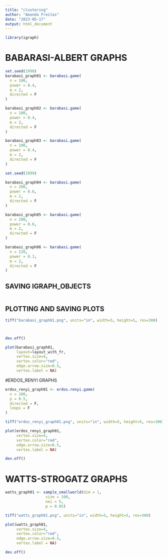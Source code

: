 ```yaml
---
title: "clustering"
author: "Amanda Freitas"
date: "2023-05-17"
output: html_document
---
```


```r
library(igraph)
```

# BABARASI-ALBERT GRAPHS
  
```r
set.seed(1998)
barabasi_graph01 <- barabasi.game(
  n = 100,
  power = 0.4,
  m = 2,
  directed = F
)

barabasi_graph02 <- barabasi.game(
  n = 100,
  power = 0.4,
  m = 2,
  directed = F
)

barabasi_graph03 <- barabasi.game(
  n = 100,
  power = 0.4,
  m = 2,
  directed = F
)
```

```r
set.seed(1999)

barabasi_graph04 <- barabasi.game(
  n = 200,
  power = 0.6,
  m = 2,
  directed = F
)

barabasi_graph05 <- barabasi.game(
  n = 200,
  power = 0.6,
  m = 2,
  directed = F
)

barabasi_graph06 <- barabasi.game(
  n = 220,
  power = 0.3,
  m = 2,
  directed = F
)
```


## SAVING IGRAPH_OBJECTS

```r

```



## PLOTTING AND SAVING PLOTS
```r
tiff("barabasi_graph01.png", units="in", width=5, height=5, res=300)



dev.off()
```

```r
plot(barabasi_graph01,
     layout=layout_with_fr, 
     vertex.size=4,
     vertex.color="red", 
     edge.arrow.size=0.5,
     vertex.label = NA)
```



#ERDOS_RENYI GRAPHS

```r
erdos_renyi_graph01 <- erdos.renyi.game(
  n = 100,
  p = 0.5,
  directed = F,
  loops = F
)
```

```r
tiff("erdos_renyi_graph01.png", units="in", width=5, height=5, res=300)

plot(erdos_renyi_graph01,
     vertex.size=4,
     vertex.color="red", 
     edge.arrow.size=0.5,
     vertex.label = NA)

dev.off()
```

# WATTS-STROGATZ GRAPHS

```r
watts_graph01 <- sample_smallworld(dim = 1,
                  size = 100,
                  nei = 5,
                  p = 0.05)
```

```r
tiff("watts_graph01.png", units="in", width=5, height=5, res=300)

plot(watts_graph01,
     vertex.size=4,
     vertex.color="red", 
     edge.arrow.size=0.5,
     vertex.label = NA)

dev.off()
```



